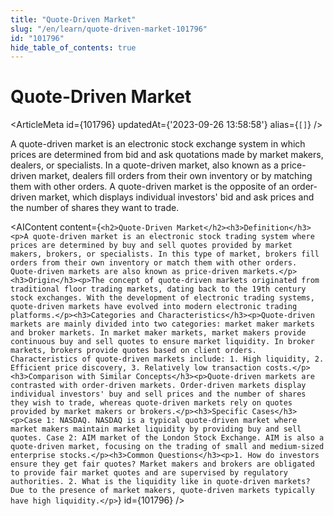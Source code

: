 ```yaml
---
title: "Quote-Driven Market"
slug: "/en/learn/quote-driven-market-101796"
id: "101796"
hide_table_of_contents: true
---
```



# Quote-Driven Market

<ArticleMeta id={101796} updatedAt={'2023-09-26 13:58:58'} alias={`[]`} />
<div className='border-solid border-b border-t-0 my-4 border-[var(--ifm-color-gray-300)]' />

A quote-driven market is an electronic stock exchange system in which prices are determined from bid and ask quotations made by market makers, dealers, or specialists. In a quote-driven market, also known as a price-driven market, dealers fill orders from their own inventory or by matching them with other orders. A quote-driven market is the opposite of an order-driven market, which displays individual investors' bid and ask prices and the number of shares they want to trade.

<AIContent content={`<h2>Quote-Driven Market</h2><h3>Definition</h3><p>A quote-driven market is an electronic stock trading system where prices are determined by buy and sell quotes provided by market makers, brokers, or specialists. In this type of market, brokers fill orders from their own inventory or match them with other orders. Quote-driven markets are also known as price-driven markets.</p><h3>Origin</h3><p>The concept of quote-driven markets originated from traditional floor trading markets, dating back to the 19th century stock exchanges. With the development of electronic trading systems, quote-driven markets have evolved into modern electronic trading platforms.</p><h3>Categories and Characteristics</h3><p>Quote-driven markets are mainly divided into two categories: market maker markets and broker markets. In market maker markets, market makers provide continuous buy and sell quotes to ensure market liquidity. In broker markets, brokers provide quotes based on client orders. Characteristics of quote-driven markets include: 1. High liquidity, 2. Efficient price discovery, 3. Relatively low transaction costs.</p><h3>Comparison with Similar Concepts</h3><p>Quote-driven markets are contrasted with order-driven markets. Order-driven markets display individual investors' buy and sell prices and the number of shares they wish to trade, whereas quote-driven markets rely on quotes provided by market makers or brokers.</p><h3>Specific Cases</h3><p>Case 1: NASDAQ. NASDAQ is a typical quote-driven market where market makers maintain market liquidity by providing buy and sell quotes. Case 2: AIM market of the London Stock Exchange. AIM is also a quote-driven market, focusing on the trading of small and medium-sized enterprise stocks.</p><h3>Common Questions</h3><p>1. How do investors ensure they get fair quotes? Market makers and brokers are obligated to provide fair market quotes and are supervised by regulatory authorities. 2. What is the liquidity like in quote-driven markets? Due to the presence of market makers, quote-driven markets typically have high liquidity.</p>`} id={101796} />
